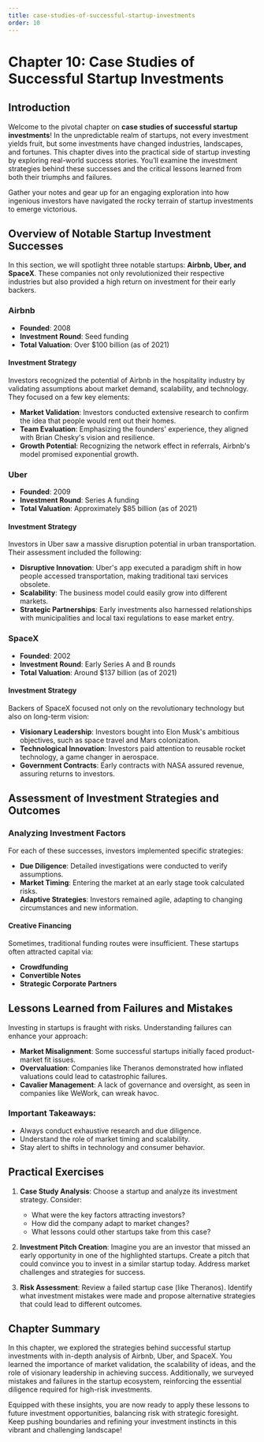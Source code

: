 ```yaml
---
title: case-studies-of-successful-startup-investments
order: 10
---
```


# Chapter 10: Case Studies of Successful Startup Investments

## Introduction

Welcome to the pivotal chapter on **case studies of successful startup investments**! In the unpredictable realm of startups, not every investment yields fruit, but some investments have changed industries, landscapes, and fortunes. This chapter dives into the practical side of startup investing by exploring real-world success stories. You’ll examine the investment strategies behind these successes and the critical lessons learned from both their triumphs and failures.

Gather your notes and gear up for an engaging exploration into how ingenious investors have navigated the rocky terrain of startup investments to emerge victorious.

## Overview of Notable Startup Investment Successes

In this section, we will spotlight three notable startups: **Airbnb, Uber, and SpaceX**. These companies not only revolutionized their respective industries but also provided a high return on investment for their early backers.

### Airbnb

- **Founded**: 2008
- **Investment Round**: Seed funding
- **Total Valuation**: Over $100 billion (as of 2021)

#### Investment Strategy
Investors recognized the potential of Airbnb in the hospitality industry by validating assumptions about market demand, scalability, and technology. They focused on a few key elements:

- **Market Validation**: Investors conducted extensive research to confirm the idea that people would rent out their homes.
- **Team Evaluation**: Emphasizing the founders' experience, they aligned with Brian Chesky's vision and resilience.
- **Growth Potential**: Recognizing the network effect in referrals, Airbnb's model promised exponential growth.

### Uber

- **Founded**: 2009
- **Investment Round**: Series A funding
- **Total Valuation**: Approximately $85 billion (as of 2021)

#### Investment Strategy
Investors in Uber saw a massive disruption potential in urban transportation. Their assessment included the following:

- **Disruptive Innovation**: Uber's app executed a paradigm shift in how people accessed transportation, making traditional taxi services obsolete.
- **Scalability**: The business model could easily grow into different markets.
- **Strategic Partnerships**: Early investments also harnessed relationships with municipalities and local taxi regulations to ease market entry.

### SpaceX

- **Founded**: 2002
- **Investment Round**: Early Series A and B rounds
- **Total Valuation**: Around $137 billion (as of 2021)

#### Investment Strategy
Backers of SpaceX focused not only on the revolutionary technology but also on long-term vision:

- **Visionary Leadership**: Investors bought into Elon Musk's ambitious objectives, such as space travel and Mars colonization.
- **Technological Innovation**: Investors paid attention to reusable rocket technology, a game changer in aerospace.
- **Government Contracts**: Early contracts with NASA assured revenue, assuring returns to investors.

## Assessment of Investment Strategies and Outcomes

### Analyzing Investment Factors

For each of these successes, investors implemented specific strategies:

- **Due Diligence**: Detailed investigations were conducted to verify assumptions.
- **Market Timing**: Entering the market at an early stage took calculated risks.
- **Adaptive Strategies**: Investors remained agile, adapting to changing circumstances and new information.

#### Creative Financing

Sometimes, traditional funding routes were insufficient. These startups often attracted capital via:

- **Crowdfunding**
- **Convertible Notes**
- **Strategic Corporate Partners**

## Lessons Learned from Failures and Mistakes

Investing in startups is fraught with risks. Understanding failures can enhance your approach:

- **Market Misalignment**: Some successful startups initially faced product-market fit issues.
- **Overvaluation**: Companies like Theranos demonstrated how inflated valuations could lead to catastrophic failures.
- **Cavalier Management**: A lack of governance and oversight, as seen in companies like WeWork, can wreak havoc.

### Important Takeaways:

- Always conduct exhaustive research and due diligence.
- Understand the role of market timing and scalability.
- Stay alert to shifts in technology and consumer behavior.

## Practical Exercises

1. **Case Study Analysis**: Choose a startup and analyze its investment strategy. Consider:
   - What were the key factors attracting investors?
   - How did the company adapt to market changes?
   - What lessons could other startups take from this case?

2. **Investment Pitch Creation**: Imagine you are an investor that missed an early opportunity in one of the highlighted startups. Create a pitch that could convince you to invest in a similar startup today. Address market challenges and strategies for success.

3. **Risk Assessment**: Review a failed startup case (like Theranos). Identify what investment mistakes were made and propose alternative strategies that could lead to different outcomes.

## Chapter Summary

In this chapter, we explored the strategies behind successful startup investments with in-depth analysis of Airbnb, Uber, and SpaceX. You learned the importance of market validation, the scalability of ideas, and the role of visionary leadership in achieving success. Additionally, we surveyed mistakes and failures in the startup ecosystem, reinforcing the essential diligence required for high-risk investments.

Equipped with these insights, you are now ready to apply these lessons to future investment opportunities, balancing risk with strategic foresight. Keep pushing boundaries and refining your investment instincts in this vibrant and challenging landscape!
